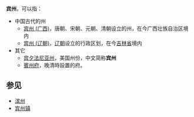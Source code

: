 '''宾州'''，可以指：
*中国古代的州
**[[宾州_(广西)|宾州 (广西)]]，唐朝、宋朝、元朝、清朝设立的州，在今广西壮族自治区境内
**[[宾州_(辽朝)|宾州 (辽朝)]]，[[辽朝|辽朝]]设立的行政区划，在今[[吉林省|吉林省]]境内
*其它
**[[宾夕法尼亚州|宾夕法尼亚州]]，美国州份，中文简称'''宾州'''
**[[賓州府|賓州府]]，晚清時設置的府。
==参见==
*[[滨州|滨州]]
*[[宾州镇|宾州镇]]

{{Disambig|B|cat=二字中国州名消歧义}}
